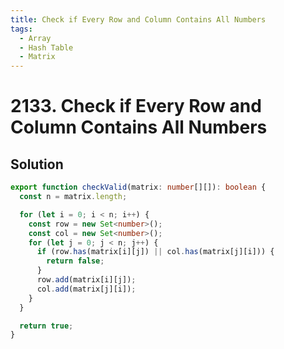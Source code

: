 ```yaml
---
title: Check if Every Row and Column Contains All Numbers
tags:
  - Array
  - Hash Table
  - Matrix
---
```


# 2133. Check if Every Row and Column Contains All Numbers

<Badges>
  <LevelBadge level="easy" />
  <TopicBadge name="Array" slug="array" />
  <TopicBadge name="Hash Table" slug="hash-table" />
  <TopicBadge name="Matrix" slug="matrix" />
</Badges>

## Solution

```typescript filename="solution.ts" copy
export function checkValid(matrix: number[][]): boolean {
  const n = matrix.length;

  for (let i = 0; i < n; i++) {
    const row = new Set<number>();
    const col = new Set<number>();
    for (let j = 0; j < n; j++) {
      if (row.has(matrix[i][j]) || col.has(matrix[j][i])) {
        return false;
      }
      row.add(matrix[i][j]);
      col.add(matrix[j][i]);
    }
  }

  return true;
}
```

<ProblemLink
  codingSite="leetcode"
  href="https://leetcode.com/problems/check-if-every-row-and-column-contains-all-numbers"
  title="Check if Every Row and Column Contains All Numbers"
/>
